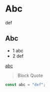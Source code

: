
# Abc

def

## Abc

- 1 abc
- 2 def

[abc](def)

> Block Quote

```typescript
const abc = "def";
```
